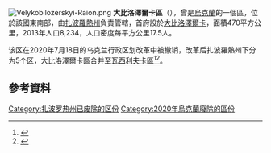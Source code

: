 [[Image:Velykobilozerskyi-Raion.png|thumb]]
'''大比洛澤爾卡區'''（{{lang-uk|Великобілозерський район}}），曾是[[烏克蘭|烏克蘭]]的一個區，位於該國東南部，由[[扎波羅熱州|扎波羅熱州]]負責管轄，首府設於[[大比洛澤爾卡|大比洛澤爾卡]]，面積470平方公里，2013年人口8,234，人口密度每平方公里17.5人。

该区在2020年7月18日的乌克兰行政区划改革中被撤销，改革后扎波羅熱州下分为5个区，大比洛澤爾卡區合并至[[瓦西利夫卡區|瓦西利夫卡區]]<ref>{{Cite news|title=Про утворення та ліквідацію районів. Постанова Верховної Ради України № 807-ІХ.|url=http://www.golos.com.ua/article/333466|access-date=2020-10-03|date=2020-07-18|website=Голос України|language=uk|archive-date=2021-07-09|archive-url=https://web.archive.org/web/20210709121303/http://www.golos.com.ua/article/333466}}</ref><ref name="2020_reform_maps">{{cite web |title=Нові райони: карти + склад |url=https://www.minregion.gov.ua/press/news/novi-rajony-karty-sklad/ |publisher=Міністерство розвитку громад та територій України |language=uk |access-date=2022-05-24 |archive-date=2022-02-25 |archive-url=https://web.archive.org/web/20220225102502/https://www.minregion.gov.ua/press/news/novi-rajony-karty-sklad/ }}</ref>。

==參考資料==
{{Reflist}}

{{Coord|47|16|27|N|34|42|36|E|display=title}}
{{Zaporizhia-geo-stub}}

[[Category:扎波罗热州已废除的区份|Category:扎波罗热州已废除的区份]]
[[Category:2020年烏克蘭廢除的區份|Category:2020年烏克蘭廢除的區份]]